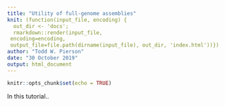 ```yaml
---
title: "Utility of full-genome assemblies"
knit: (function(input_file, encoding) {
  out_dir <- 'docs';
  rmarkdown::render(input_file,
 encoding=encoding,
 output_file=file.path(dirname(input_file), out_dir, 'index.html'))})
author: "Todd W. Pierson"
date: "30 October 2019"
output: html_document
---
```


```r
knitr::opts_chunk$set(echo = TRUE)
```

In this tutorial..